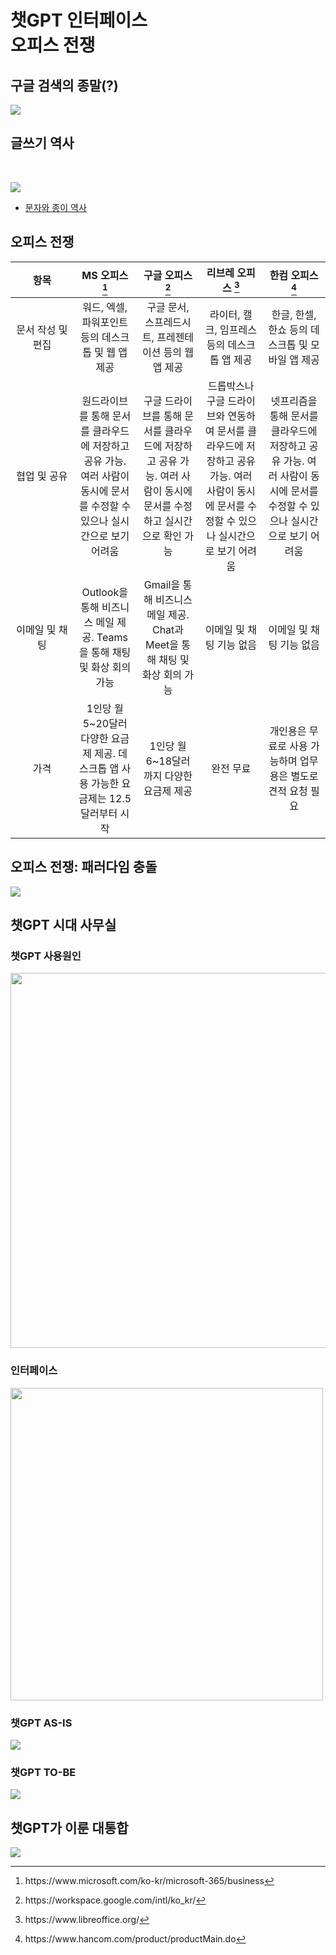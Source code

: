 # 챗GPT 인터페이스 <br> 오피스 전쟁

## 구글 검색의 종말(?)

![](img/chatGPT-search.jpg)

## 글쓰기 역사

<br>

![](img/writing_history.jpg)

::: aside

- [문자와 종이 역사](https://r2bit.com/quarto/writing_history.html)
:::

## 오피스 전쟁 {.smaller}

|       항목        |                                                      MS 오피스 [^1]                                                       |                                                  구글 오피스 [^2]                                                  |                                                             리브레 오피스 [^3]                                                              |                                                    한컴 오피스 [^4]                                                     |
|:-------------:|:-------------:|:-------------:|:-------------:|:-------------:|
| 문서 작성 및 편집 |                                    워드, 엑셀, 파워포인트 등의 데스크톱 및 웹 앱 제공                                     |                               구글 문서, 스프레드시트, 프레젠테이션 등의 웹 앱 제공                                |                                                라이터, 캘크, 임프레스 등의 데스크톱 앱 제공                                                 |                                    한글, 한셀, 한쇼 등의 데스크톱 및 모바일 앱 제공                                     |
|   협업 및 공유    | 원드라이브를 통해 문서를 클라우드에 저장하고 공유 가능. 여러 사람이 동시에 문서를 수정할 수 있으나 실시간으로 보기 어려움 | 구글 드라이브를 통해 문서를 클라우드에 저장하고 공유 가능. 여러 사람이 동시에 문서를 수정하고 실시간으로 확인 가능 | 드롭박스나 구글 드라이브와 연동하여 문서를 클라우드에 저장하고 공유 가능. 여러 사람이 동시에 문서를 수정할 수 있으나 실시간으로 보기 어려움 | 넷프리즘을 통해 문서를 클라우드에 저장하고 공유 가능. 여러 사람이 동시에 문서를 수정할 수 있으나 실시간으로 보기 어려움 |
|  이메일 및 채팅   |                          Outlook을 통해 비즈니스 메일 제공. Teams을 통해 채팅 및 화상 회의 가능                           |                     Gmail을 통해 비즈니스 메일 제공. Chat과 Meet을 통해 채팅 및 화상 회의 가능                     |                                                          이메일 및 채팅 기능 없음                                                           |                                                이메일 및 채팅 기능 없음                                                 |
|       가격        |                 1인당 월 5\~20달러 다양한 요금제 제공. 데스크톱 앱 사용 가능한 요금제는 12.5달러부터 시작                 |                                     1인당 월 6\~18달러까지 다양한 요금제 제공                                      |                                                                  완전 무료                                                                  |                              개인용은 무료로 사용 가능하며 업무용은 별도로 견적 요청 필요                               |

[^1]: https://www.microsoft.com/ko-kr/microsoft-365/business

[^2]: https://workspace.google.com/intl/ko_kr/

[^3]: https://www.libreoffice.org/

[^4]: https://www.hancom.com/product/productMain.do


## 오피스 전쟁: 패러다임 충돌

![](img/writing-evolution.jpg)


## 챗GPT 시대 사무실

::: panel-tabset
### 챗GPT 사용원인

![](img/chatGPT_why.jpg){width="600"}

### 인터페이스

![](img/chatGPT_interface.jpg){width="500"}


### 챗GPT AS-IS

![](img/chatGPT-AS-IS.jpg)

### 챗GPT TO-BE

![](img/chatGPT-TO-BE.jpg)
:::


## 챗GPT가 이룬 대통합

![](img/chatGPT-Text-to-X.jpg)


